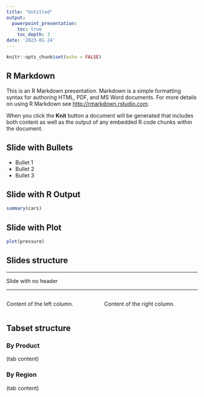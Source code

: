 ```yaml
---
title: "Untitled"
output: 
  powerpoint_presentation:
    toc: true
    toc_depth: 3
date: '2023-01-24'
---
```


```r
knitr::opts_chunk$set(echo = FALSE)
```

## R Markdown

This is an R Markdown presentation. Markdown is a simple formatting syntax for authoring HTML, PDF, and MS Word documents. For more details on using R Markdown see <http://rmarkdown.rstudio.com>.

When you click the **Knit** button a document will be generated that includes both content as well as the output of any embedded R code chunks within the document.

## Slide with Bullets

- Bullet 1
- Bullet 2
- Bullet 3

## Slide with R Output

```r
summary(cars)
```

## Slide with Plot

```r
plot(pressure)
```

## Slides structure

---

Slide with no header

---
:::::: {.columns}
::: {.column}
Content of the left column.
:::

::: {.column}
Content of the right column.
:::
::::::

## Tabset structure {.tabset}

### By Product

(tab content)

### By Region

(tab content)
